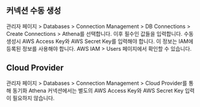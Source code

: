 ## 커넥션 수동 생성
관리자 페이지 &gt; Databases &gt; Connection Management &gt; DB Connections &gt; Create Connections &gt; Athena를 선택합니다. 이후 필수인 값들을 입력합니다. 수동 생성시 AWS Access Key와 AWS Secret Key를 입력해야 합니다. 이 정보는 IAM에 등록된 정보를 사용해야 합니다. AWS IAM &gt; Users 페이지에서 확인할 수 있습니다.

## Cloud Provider
관리자 페이지 &gt; Databases &gt; Connection Management &gt; Cloud Provider를 통해 동기화 Athena 커넥션에서는 별도의 AWS Access Key와 AWS Secret Key 입력이 필요하지 않습니다.

